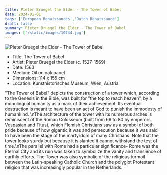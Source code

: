 ```yaml
---
title: Pieter Bruegel the Elder - The Tower of Babel
date: 2024-01-01
tags: ['European Renaissances','Dutch Renaissance']
draft: false
summary: Pieter Bruegel the Elder - The Tower of Babel
images: ['/static/images/10744.jpg']
---
```


![Pieter Bruegel the Elder - The Tower of Babel](/static/images/10744.jpg)

* Title: The Tower of Babel
* Artist: Pieter Bruegel the Elder (c. 1527-1569)
* Date: 1563
* Medium: Oil on oak panel
* Dimensions: 114 x 155 cm
* Location: Kunsthistorisches Museum, Wien, Austria

\"The Tower of Babel\" depicts the construction of a tower which, according to the Genesis in the Bible, was built for \"the top to reach heaven\", by a monolingual humanity as a mark of their achievement. Its eventual destruction is meant to have been an act of God to punish the immodesty of humankind. \nThe architecture of the tower with its numerous arches is reminiscent of the Roman Colosseum (built from 69 to 80 by emperors Vespasian and Titus), which Flemish Christians saw as a symbol of both pride because of how gigantic it was and persecution because it was said to have been the stage of the martyrdom of many Christians. Note that the tower looks sturdy but because it is slanted it cannot withstand the test of time.\nThe parallel with Rome had a particular significance- Rome was the Eternal City and its ruin was taken to symbolize the vanity and transience of earthly efforts. The Tower was also symbolic of the religious turmoil between the Latin-speaking Catholic Church and the polyglot Protestant religion that was increasingly popular in the Netherlands.
